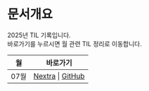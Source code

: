 
# 문서개요
2025년 TIL 기록입니다.<br />
바로가기를 누르시면 월 관련 TIL 정리로 이동합니다.

<LabelIcons />

| 월 | 바로가기 |
|----|----------|
| 07월 | [Nextra](/til/til-2025/til-07) \| [GitHub](https://github.com/MinHyeok-lee1/TIL/blob/main/2025/07) |
